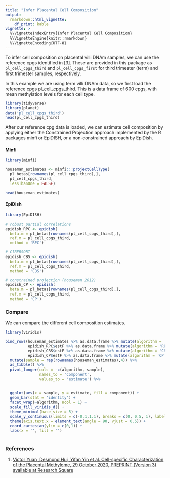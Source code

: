 ```yaml
---
title: "Infer Placental Cell Composition"
output: 
  rmarkdown::html_vignette:
    df_print: kable
vignette: >
  %\VignetteIndexEntry{Infer Placental Cell Composition}
  %\VignetteEngine{knitr::rmarkdown}
  %\VignetteEncoding{UTF-8}
---
```


To infer cell composition on placental villi DNAm samples, we can use the reference cpgs identified in [3]. These are provided in this package as `pl_cell_cpgs_third` and `pl_cell_cpgs_first` for third trimester (term) and first trimester samples, respectively.

In this example we are using term villi DNAm data, so we first load the reference cpgs pl_cell_cpgs_third. This is a data frame of 600 cpgs, with mean methylation levels for each cell type.

```r
library(tidyverse)
library(planet)
data('pl_cell_cpgs_third')
head(pl_cell_cpgs_third)
```

After our reference cpg data is loaded, we can estimate cell composition by applying either the Constrained Projection approach implemented by the R packages minfi or EpiDISH, or a non-constrained approach by EpiDish.


#### Minfi

```r
library(minfi)

houseman_estimates <- minfi:::projectCellType(
  pl_betas[rownames(pl_cell_cpgs_third),], 
  pl_cell_cpgs_third,
  lessThanOne = FALSE)

head(houseman_estimates)
```

#### EpiDish

```r
library(EpiDISH)

# robust partial correlations
epidish_RPC <- epidish(
  beta.m = pl_betas[rownames(pl_cell_cpgs_third),],
  ref.m = pl_cell_cpgs_third,
  method = 'RPC')

# CIBERSORT
epidish_CBS <- epidish(
  beta.m = pl_betas[rownames(pl_cell_cpgs_third),],
  ref.m = pl_cell_cpgs_third,
  method = 'CBS')

# constrained projection (houseman 2012)
epidish_CP <- epidish(
  beta.m = pl_betas[rownames(pl_cell_cpgs_third),],
  ref.m = pl_cell_cpgs_third,
  method = 'CP')
```

### Compare

We can compare the different cell composition estimates.

```r
library(viridis)

bind_rows(houseman_estimates %>% as.data.frame %>% mutate(algorithm = 'CP (Houseman)'),
          epidish_RPC$estF %>% as.data.frame %>% mutate(algorithm = 'RPC'),
          epidish_CBS$estF %>% as.data.frame %>% mutate(algorithm = 'CBS'),
          epidish_CP$estF %>% as.data.frame %>% mutate(algorithm = 'CP (EpiDISH)')) %>%
  mutate(sample = rep(rownames(houseman_estimates),4)) %>%
  as_tibble() %>%
  pivot_longer(cols = -c(algorithm, sample),
               names_to = 'component',
               values_to = 'estimate') %>%
  

  ggplot(aes(x = sample, y = estimate, fill = component)) +
  geom_bar(stat = 'identity') +
  facet_wrap(~algorithm, ncol = 1) +
  scale_fill_viridis_d() +
  theme_minimal(base_size = 5) +
  scale_y_continuous(limits = c(-0.1,1.1), breaks = c(0, 0.5, 1), labels = scales::percent) +
  theme(axis.text.x = element_text(angle = 90, vjust = 0.5)) +
  coord_cartesian(ylim = c(0,1)) +
  labs(x = '', fill = '')
 
```

### References

1. [Victor Yuan, Desmond Hui, Yifan Yin et al. Cell-specific Characterization of the Placental Methylome, 29 October 2020, PREPRINT (Version 3) available at Research Square](https://www.researchsquare.com/article/rs-38223/v3)
